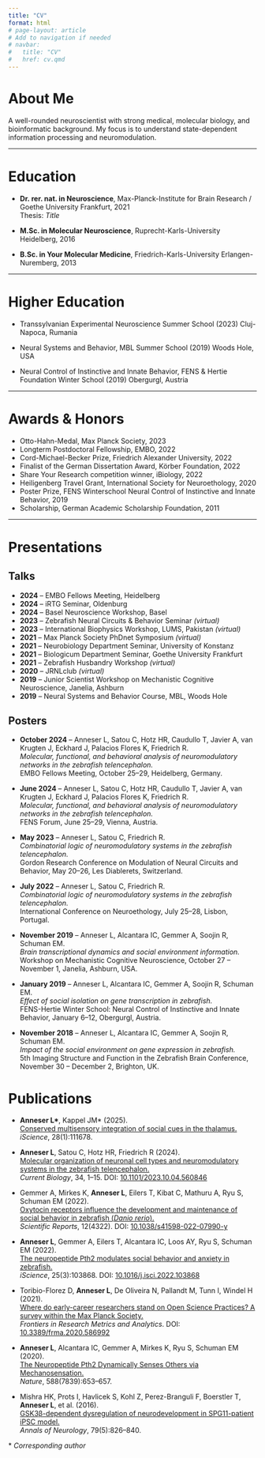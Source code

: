 ```yaml
---
title: "CV"
format: html
# page-layout: article
# Add to navigation if needed
# navbar:
#   title: "CV"
#   href: cv.qmd
---
```


<!-- Start editing below -->

# About Me

A well-rounded neuroscientist with strong medical, molecular biology, and bioinformatic background.
My focus is to understand state-dependent information processing and neuromodulation.

---

# Education

- **Dr. rer. nat. in Neuroscience**, Max-Planck-Institute for Brain Research / Goethe University Frankfurt, 2021  
  Thesis: *Title*

- **M.Sc. in Molecular Neuroscience**, Ruprecht-Karls-University Heidelberg, 2016

- **B.Sc. in Your Molecular Medicine**, Friedrich-Karls-University Erlangen-Nuremberg, 2013

---

# Higher Education 

- Transsylvanian Experimental Neuroscience Summer School (2023)
Cluj-Napoca, Rumania

- Neural Systems and Behavior, MBL Summer School (2019)
Woods Hole, USA

- Neural Control of Instinctive and Innate Behavior, FENS &
Hertie Foundation Winter School (2019)
Obergurgl, Austria


---

# Awards & Honors

- Otto-Hahn-Medal, Max Planck Society, 2023
- Longterm Postdoctoral Fellowship, EMBO, 2022
- Cord-Michael-Becker Prize, Friedrich Alexander University, 2022
- Finalist of the German Dissertation Award, Körber Foundation, 2022
- Share Your Research competition winner, iBiology, 2022
- Heiligenberg Travel Grant, International Society for Neuroethology, 2020
- Poster Prize, FENS Winterschool Neural Control of Instinctive and Innate Behavior, 2019
- Scholarship, German Academic Scholarship Foundation, 2011

---
# Presentations

## Talks

- **2024** – EMBO Fellows Meeting, Heidelberg  
- **2024** – iRTG Seminar, Oldenburg  
- **2024** – Basel Neuroscience Workshop, Basel  
- **2023** – Zebrafish Neural Circuits & Behavior Seminar *(virtual)*  
- **2023** – International Biophysics Workshop, LUMS, Pakistan *(virtual)*  
- **2021** – Max Planck Society PhDnet Symposium *(virtual)*  
- **2021** – Neurobiology Department Seminar, University of Konstanz  
- **2021** – Biologicum Department Seminar, Goethe University Frankfurt  
- **2021** – Zebrafish Husbandry Workshop *(virtual)*  
- **2020** – JRNLclub *(virtual)*  
- **2019** – Junior Scientist Workshop on Mechanistic Cognitive Neuroscience, Janelia, Ashburn  
- **2019** – Neural Systems and Behavior Course, MBL, Woods Hole  

## Posters

- **October 2024** – Anneser L, Satou C, Hotz HR, Caudullo T, Javier A, van Krugten J, Eckhard J, Palacios Flores K, Friedrich R.  
  *Molecular, functional, and behavioral analysis of neuromodulatory networks in the zebrafish telencephalon.*  
  EMBO Fellows Meeting, October 25–29, Heidelberg, Germany.

- **June 2024** – Anneser L, Satou C, Hotz HR, Caudullo T, Javier A, van Krugten J, Eckhard J, Palacios Flores K, Friedrich R.  
  *Molecular, functional, and behavioral analysis of neuromodulatory networks in the zebrafish telencephalon.*  
  FENS Forum, June 25–29, Vienna, Austria.

- **May 2023** – Anneser L, Satou C, Friedrich R.  
  *Combinatorial logic of neuromodulatory systems in the zebrafish telencephalon.*  
  Gordon Research Conference on Modulation of Neural Circuits and Behavior, May 20–26, Les Diablerets, Switzerland.

- **July 2022** – Anneser L, Satou C, Friedrich R.  
  *Combinatorial logic of neuromodulatory systems in the zebrafish telencephalon.*  
  International Conference on Neuroethology, July 25–28, Lisbon, Portugal.

- **November 2019** – Anneser L, Alcantara IC, Gemmer A, Soojin R, Schuman EM.  
  *Brain transcriptional dynamics and social environment information.*  
  Workshop on Mechanistic Cognitive Neuroscience, October 27 – November 1, Janelia, Ashburn, USA.

- **January 2019** – Anneser L, Alcantara IC, Gemmer A, Soojin R, Schuman EM.  
  *Effect of social isolation on gene transcription in zebrafish.*  
  FENS-Hertie Winter School: Neural Control of Instinctive and Innate Behavior, January 6–12, Obergurgl, Austria.

- **November 2018** – Anneser L, Alcantara IC, Gemmer A, Soojin R, Schuman EM.  
  *Impact of the social environment on gene expression in zebrafish.*  
  5th Imaging Structure and Function in the Zebrafish Brain Conference, November 30 – December 2, Brighton, UK.

# Publications

- **Anneser L\***, Kappel JM\* (2025).  
  [Conserved multisensory integration of social cues in the thalamus.](https://doi.org/10.1016/j.isci.2024.111678)  
  *iScience*, 28(1):111678.
  
- **Anneser L**, Satou C, Hotz HR, Friedrich R (2024).  
  [Molecular organization of neuronal cell types and neuromodulatory systems in the zebrafish telencephalon.](https://doi.org/10.1016/j.cub.2023.12.003)  
  *Current Biology*, 34, 1–15. DOI: [10.1101/2023.10.04.560846](https://doi.org/10.1101/2023.10.04.560846)

- Gemmer A, Mirkes K, **Anneser L**, Eilers T, Kibat C, Mathuru A, Ryu S, Schuman EM (2022).  
  [Oxytocin receptors influence the development and maintenance of social behavior in zebrafish (*Danio rerio*).](https://doi.org/10.1101/2021.06.26.449566)  
  *Scientific Reports*, 12(4322). DOI: [10.1038/s41598-022-07990-y](https://doi.org/10.1038/s41598-022-07990-y)

- **Anneser L**, Gemmer A, Eilers T, Alcantara IC, Loos AY, Ryu S, Schuman EM (2022).  
  [The neuropeptide Pth2 modulates social behavior and anxiety in zebrafish.](https://doi.org/10.1016/j.isci.2022.103868)  
  *iScience*, 25(3):103868. DOI: [10.1016/j.isci.2022.103868](https://doi.org/10.1016/j.isci.2022.103868)

- Toribio-Florez D, **Anneser L**, De Oliveira N, Pallandt M, Tunn I, Windel H (2021).  
  [Where do early-career researchers stand on Open Science Practices? A survey within the Max Planck Society.](https://www.frontiersin.org/articles/10.3389/frma.2020.586992/full)  
  *Frontiers in Research Metrics and Analytics*. DOI: [10.3389/frma.2020.586992](https://doi.org/10.3389/frma.2020.586992)

- **Anneser L**, Alcantara IC, Gemmer A, Mirkes K, Ryu S, Schuman EM (2020).  
  [The Neuropeptide Pth2 Dynamically Senses Others via Mechanosensation.](https://www.nature.com/articles/s41586-020-2988-z)  
  *Nature*, 588(7839):653–657.

- Mishra HK, Prots I, Havlicek S, Kohl Z, Perez-Branguli F, Boerstler T, **Anneser L**, et al. (2016).  
  [GSK3β-dependent dysregulation of neurodevelopment in SPG11-patient iPSC model.](https://onlinelibrary.wiley.com/doi/full/10.1002/ana.24633)  
  *Annals of Neurology*, 79(5):826–840.

\* _Corresponding author_
